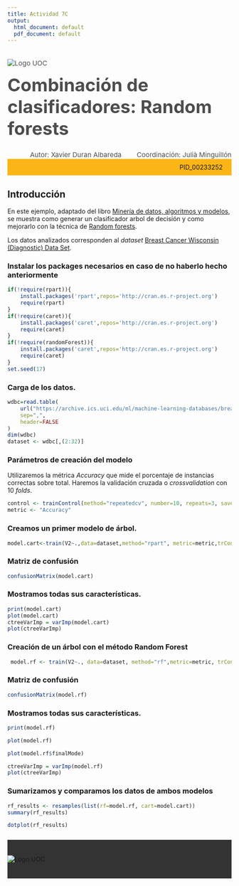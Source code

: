 ```yaml
---
title: Actividad 7C
output:
  html_document: default
  pdf_document: default
---
```




<!--Header-->
<div><div class="row" style="color: #4D4D4D;font-size: 15px;padding-bottom: 20px"><div class="col-md-7"><img src="http://materials.cv.uoc.edu/cdocent/common/img/logo-uoc.png" alt="Logo UOC" class="img-responsive" style="margin:20px 0px 0px"></div><div class="col-md-5"><h1 style="margin:15px 0px 0px;font-size: 40px;">Combinación de clasificadores: Random forests</h1><div style="text-align:left;margin-top: 5px;"></div></div></div>


<div class="row" style="color: #4D4D4D;font-size: 15px;padding-bottom: 20px background: #FCB517"><div style="text-align:right;">Autor: Xavier Duran Albareda <span style="margin-left: 30px;">Coordinación: Julià Minguillón</span></div></div>


<div class="row" style="background: #FCB517;padding: 10px 20px;"><div style="text-align:right;">PID_00233252 </div></div>

## Introducción

En este ejemplo, adaptado del libro [Minería de datos, algoritmos y modelos](http://oer.uoc.edu/libroMD/), se muestra como generar un clasificador arbol de decisión y como mejorarlo con la técnica de [Random forests](https://en.wikipedia.org/wiki/Random_forest).

Los datos analizados corresponden al _dataset_ [Breast Cancer Wisconsin (Diagnostic) Data Set](https://www.kaggle.com/uciml/breast-cancer-wisconsin-data).

### Instalar los packages necesarios en caso de no haberlo hecho anteriormente

```r
if(!require(rpart)){
    install.packages('rpart',repos='http://cran.es.r-project.org')
    require(rpart)
}
if(!require(caret)){
    install.packages('caret',repos='http://cran.es.r-project.org')
    require(caret)
}
if(!require(randomForest)){
    install.packages('caret',repos='http://cran.es.r-project.org')
    require(caret)
}
set.seed(17)
```

### Carga de los datos. 

```r
wdbc=read.table(
    url("https://archive.ics.uci.edu/ml/machine-learning-databases/breast-cancer-wisconsin/wdbc.data"),
    sep=",",
    header=FALSE
)
dim(wdbc)
dataset <- wdbc[,(2:32)]
```

### Parámetros de creación del modelo

Utilizaremos la métrica _Accuracy_ que mide el porcentaje de instancias correctas sobre total. Haremos la validación cruzada o _crossvalidation_ con 10 _folds_.

```r
control <- trainControl(method="repeatedcv", number=10, repeats=3, savePredictions = TRUE)
metric <- "Accuracy"
```

### Creamos un primer modelo de árbol.

```r
model.cart<-train(V2~.,data=dataset,method="rpart", metric=metric,trControl=control)
```

### Matriz de confusión

```r
confusionMatrix(model.cart)
```

###  Mostramos todas sus características.

```r
print(model.cart)
plot(model.cart)
ctreeVarImp = varImp(model.cart)
plot(ctreeVarImp)
```

### Creación de un árbol con el método Random Forest

```r
 model.rf <- train(V2~., data=dataset, method="rf",metric=metric, trControl=control)
```

### Matriz de confusión

```r
confusionMatrix(model.rf)
```

###  Mostramos todas sus características.

```r
print(model.rf)
```

```r
plot(model.rf)
```

```r
plot(model.rf$finalMode)
```

```r
ctreeVarImp = varImp(model.rf)
plot(ctreeVarImp)
```

### Sumarizamos y comparamos los datos de ambos modelos

```r
rf_results <- resamples(list(rf=model.rf, cart=model.cart))
summary(rf_results)
```

```r
dotplot(rf_results)
```

<!--Footer-->
 <div style="background: #333333;padding: 35px 0px;margin-top: 25px;"><div class="row"><div class="col-sm-12"><img src="http://materials.cv.uoc.edu/cdocent/common/img/logo-uoc-bottom.png" alt="Logo UOC" class="img-responsive" style="margin: 0 auto; display: block;"></div></div></div>
<!--/Footer-->

